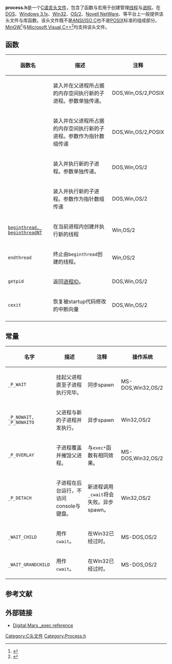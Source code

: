 {{Orphan|time=2016-12-17T12:39:05+00:00}}

{{lowercase}}
'''process.h'''是一个[[C语言|C语言]][[头文件|头文件]]，包含了函数与宏用于创建管理[[线程|线程]]与[[进程|进程]]。在[[DOS|DOS]]、[[Windows_3.1x|Windows 3.1x]]、[[Win32|Win32]]、[[OS/2|OS/2]]、[[Novell_NetWare|Novell NetWare]]、{{tsl|en|DOS extender}}等平台上一般提供该头文件与库函数。该头文件既不是[[ANSI_C|ANSI/ISO C]]也不是[[POSIX|POSIX]]标准的组成部分。[[MinGW|MinGW]]<ref>{{Cite web |url=http://www.mingw.org/ |title=MinGW.org |accessdate=2015-07-31 |archive-date=2006-08-28 |archive-url=https://web.archive.org/web/20060828091046/http://www.mingw.org/MinGWiki/index.php/GettingStarted |dead-url=yes }}</ref>与[[Microsoft_Visual_C++|Microsoft Visual C++]]<ref>{{Cite web |url=http://msdn.microsoft.com/vstudio/express/visualc/default.aspx |title=MSDN.Microsoft.com |access-date=2015-07-31 |archive-url=https://web.archive.org/web/20070707082306/http://msdn.microsoft.com/vstudio/express/visualc/default.aspx |archive-date=2007-07-07 |dead-url=yes }}</ref>均支持该头文件。  
 
==函数==
{| class="wikitable"
|-
! 函数名||描述||注释
|-
| <code>{{tsl|en|exec (operating system)|exec|execl, execle, execlp, execlpe}}</code>||装入并在父进程所占据的内存空间执行新的子进程。参数单独传递。||DOS,Win,OS/2,POSIX
|-
| <code>{{tsl|en|exec (operating system)|exec|execv, execve, execvp, execvpe}}</code>||装入并在父进程所占据的内存空间执行新的子进程。参数作为指针数组传递||DOS,Win,OS/2,POSIX
|-
| <code>{{tsl|en|spawn (computing)|spawn|spawnl, spawnle, spawnlp, spawnlpe}}</code>||装入并执行新的子进程。参数单独传递。||DOS,Win,OS/2
|-
| <code>{{tsl|en|spawn (computing)|spawn|spawnv, spawnve, spawnvp, spawnvpe}}</code>||装入并执行新的子进程。参数作为指针数组传递||DOS,Win,OS/2
|-
| <code>[[beginthread|beginthread, beginthreadNT]]</code>||在当前进程内创建并执行新的线程||Win,OS/2
|-
| <code>endthread</code>||终止由<code>beginthread</code>创建的线程。||Win,OS/2
|-
| <code>getpid</code>||返回[[进程ID|进程ID]]。||DOS,Win,OS/2
|-
| <code>cexit</code>||恢复被startup代码修改的中断向量||DOS,Win,OS/2
|-
|}

==常量 ==
{| class="wikitable"
|-
! 名字||描述||注释||操作系统
|-
| <code>_P_WAIT</code>||挂起父进程直至子进程执行完毕。||同步spawn||MS-DOS,Win32,OS/2
|-
| <code>_P_NOWAIT, _P_NOWAITO</code>||父进程与新的子进程并发执行。||异步spawn||Win32,OS/2
|-
| <code>_P_OVERLAY</code>||子进程覆盖并摧毁父进程。||与<code>exec*</code>函数有相同效果。||MS-DOS,Win32,OS/2
|-
| <code>_P_DETACH</code>||子进程在后台运行，不访问console与键盘。||新进程调用<code>_cwait</code>将会失败。异步spawn。||Win32,OS/2
|-
| <code>_WAIT_CHILD</code>||用作<code>cwait</code>。||在Win32已经过时。||MS-DOS,OS/2
|-
| <code>_WAIT_GRANDCHILD</code>||用作<code>cwait</code>。||在Win32已经过时。||MS-DOS,OS/2
|}

== 参考文献 ==
<references />

==外部链接==
*[http://www.digitalmars.com/rtl/process.html#_exec Digital Mars _exec reference]{{Wayback|url=http://www.digitalmars.com/rtl/process.html#_exec |date=20150731005236 }}

[[Category:C头文件|Category:C头文件]]
[[Category:Process.h|Category:Process.h]]